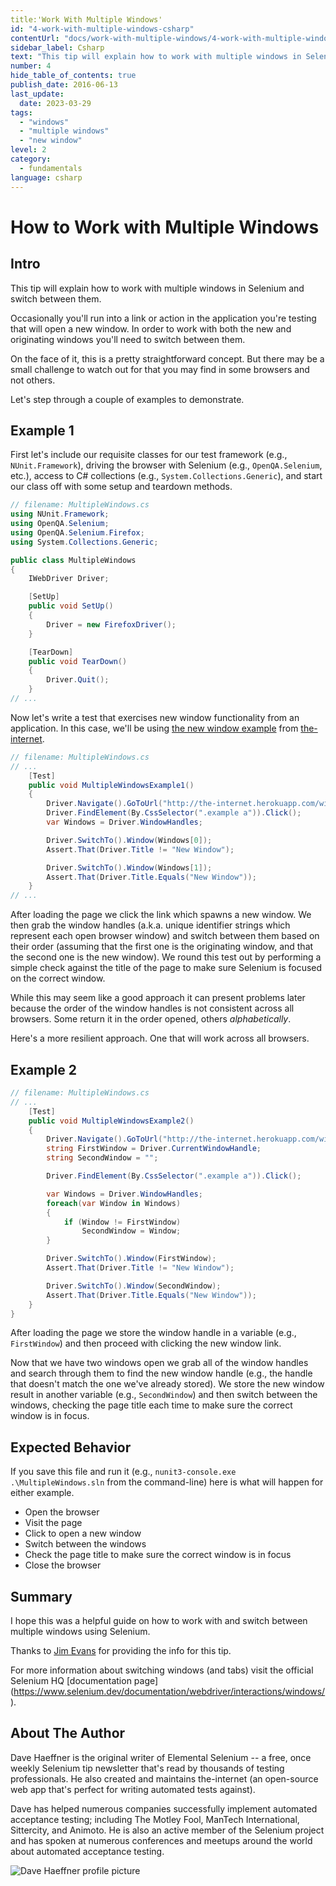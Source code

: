 ```yaml
---
title:'Work With Multiple Windows'
id: "4-work-with-multiple-windows-csharp"
contentUrl: "docs/work-with-multiple-windows/4-work-with-multiple-windows-csharp"
sidebar_label: Csharp
text: "This tip will explain how to work with multiple windows in Selenium and switch between them. Occasionally you'll run into a link or action in the application you're testing that will open a new window."
number: 4
hide_table_of_contents: true
publish_date: 2016-06-13
last_update:
  date: 2023-03-29
tags:
  - "windows"
  - "multiple windows"
  - "new window"
level: 2
category:
  - fundamentals
language: csharp
---
```


# How to Work with Multiple Windows

## Intro

This tip will explain how to work with multiple windows in Selenium and switch between them.

Occasionally you'll run into a link or action in the application you're testing that will open a new window. In order to work with both the new and originating windows you'll need to switch between them.

On the face of it, this is a pretty straightforward concept. But there may be a small challenge to watch out for that you may find in some browsers and not others.

Let's step through a couple of examples to demonstrate.

## Example 1

First let's include our requisite classes for our test framework (e.g., `NUnit.Framework`), driving the browser with Selenium (e.g., `OpenQA.Selenium`, etc.), access to C# collections (e.g., `System.Collections.Generic`), and start our class off with some setup and teardown methods.

```csharp
// filename: MultipleWindows.cs
using NUnit.Framework;
using OpenQA.Selenium;
using OpenQA.Selenium.Firefox;
using System.Collections.Generic;

public class MultipleWindows
{
    IWebDriver Driver;

    [SetUp]
    public void SetUp()
    {
        Driver = new FirefoxDriver();
    }

    [TearDown]
    public void TearDown()
    {
        Driver.Quit();
    }
// ...
```

Now let's write a test that exercises new window functionality from an application. In this case, we'll be using [the new window example](http://the-internet.herokuapp.com/windows) from [the-internet](https://github.com/tourdedave/the-internet).

```csharp
// filename: MultipleWindows.cs
// ...
    [Test]
    public void MultipleWindowsExample1()
    {
        Driver.Navigate().GoToUrl("http://the-internet.herokuapp.com/windows");
        Driver.FindElement(By.CssSelector(".example a")).Click();
        var Windows = Driver.WindowHandles;

        Driver.SwitchTo().Window(Windows[0]);
        Assert.That(Driver.Title != "New Window");

        Driver.SwitchTo().Window(Windows[1]);
        Assert.That(Driver.Title.Equals("New Window"));
    }
// ...
```

After loading the page we click the link which spawns a new window. We then grab the window handles (a.k.a. unique identifier strings which represent each open browser window) and switch between them based on their order (assuming that the first one is the originating window, and that the second one is the new window). We round this test out by performing a simple check against the title of the page to make sure Selenium is focused on the correct window.

While this may seem like a good approach it can present problems later because the order of the window handles is not consistent across all browsers. Some return it in the order opened, others _alphabetically_.

Here's a more resilient approach. One that will work across all browsers.

## Example 2

```csharp
// filename: MultipleWindows.cs
// ...
    [Test]
    public void MultipleWindowsExample2()
    {
        Driver.Navigate().GoToUrl("http://the-internet.herokuapp.com/windows");
        string FirstWindow = Driver.CurrentWindowHandle;
        string SecondWindow = "";

        Driver.FindElement(By.CssSelector(".example a")).Click();

        var Windows = Driver.WindowHandles;
        foreach(var Window in Windows)
        {
            if (Window != FirstWindow)
                SecondWindow = Window;
        }

        Driver.SwitchTo().Window(FirstWindow);
        Assert.That(Driver.Title != "New Window");

        Driver.SwitchTo().Window(SecondWindow);
        Assert.That(Driver.Title.Equals("New Window"));
    }
}
```

After loading the page we store the window handle in a variable (e.g., `FirstWindow`) and then proceed with clicking the new window link.

Now that we have two windows open we grab all of the window handles and search through them to find the new window handle (e.g., the handle that doesn't match the one we've already stored). We store the new window result in another variable (e.g., `SecondWindow`) and then switch between the windows, checking the page title each time to make sure the correct window is in focus.

## Expected Behavior

If you save this file and run it (e.g., `nunit3-console.exe .\MultipleWindows.sln` from the command-line) here is what will happen for either example.

- Open the browser
- Visit the page
- Click to open a new window
- Switch between the windows
- Check the page title to make sure the correct window is in focus
- Close the browser

## Summary

I hope this was a helpful guide on how to work with and switch between multiple windows using Selenium.

Thanks to [Jim Evans](https://twitter.com/jimevansmusic) for providing the info for this tip.

For more information about switching windows (and tabs) visit the official Selenium HQ [documentation page] (https://www.selenium.dev/documentation/webdriver/interactions/windows/).

## About The Author

Dave Haeffner is the original writer of Elemental Selenium -- a free, once weekly Selenium tip newsletter that's read by thousands of testing professionals. He also created and maintains the-internet (an open-source web app that's perfect for writing automated tests against).

Dave has helped numerous companies successfully implement automated acceptance testing; including The Motley Fool, ManTech International, Sittercity, and Animoto. He is also an active member of the Selenium project and has spoken at numerous conferences and meetups around the world about automated acceptance testing.

![Dave Haeffner profile picture](/img/authors/dave-haeffner.jpeg#author-img 'a title')
